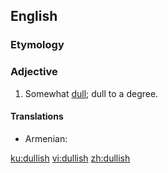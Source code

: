 ==English==

===Etymology===
{{suffix|dull|ish}}

===Adjective===
{{en-adj}}

# Somewhat [[dull]]; dull to a degree.

====Translations====
{{trans-top|somewhat dull}}
* Armenian: {{t|hy|տաղտկավուն|tr=taġtkavun}}
{{trans-mid}}
{{trans-bottom}}

[[ku:dullish]]
[[vi:dullish]]
[[zh:dullish]]